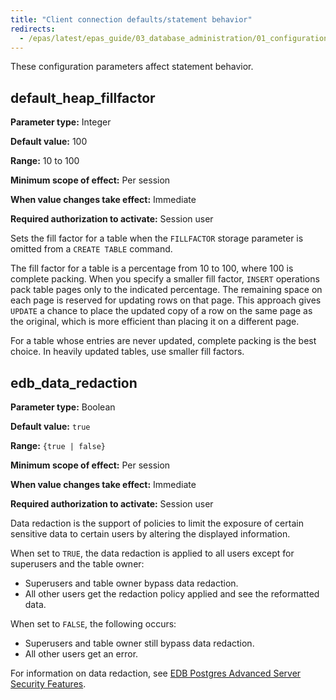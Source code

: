 ```yaml
---
title: "Client connection defaults/statement behavior"
redirects:
  - /epas/latest/epas_guide/03_database_administration/01_configuration_parameters/03_configuration_parameters_by_functionality/09_ccd_statement_behaviour/ #generated for docs/epas/reorg-role-use-case-mode
---
```


<div id="ccd_statement_behaviour" class="registered_link"></div>

These configuration parameters affect statement behavior.

## default_heap_fillfactor

**Parameter type:** Integer

**Default value:** 100

**Range:** 10 to 100

**Minimum scope of effect:** Per session

**When value changes take effect:** Immediate

**Required authorization to activate:** Session user

Sets the fill factor for a table when the `FILLFACTOR` storage parameter is omitted from a `CREATE TABLE` command.

The fill factor for a table is a percentage from 10 to 100, where 100 is complete packing. When you specify a smaller fill factor, `INSERT` operations pack table pages only to the indicated percentage. The remaining space on each page is reserved for updating rows on that page. This approach gives `UPDATE` a chance to place the updated copy of a row on the same page as the original, which is more efficient than placing it on a different page. 

For a table whose entries are never updated, complete packing is the best choice. In heavily updated tables, use smaller fill factors.

## edb_data_redaction

**Parameter type:** Boolean

**Default value:** `true`

**Range:** `{true | false}`

**Minimum scope of effect:** Per session

**When value changes take effect:** Immediate

**Required authorization to activate:** Session user

Data redaction is the support of policies to limit the exposure of certain sensitive data to certain users by altering the displayed information.

When set to `TRUE`, the data redaction is applied to all users except for superusers and the table owner:

-   Superusers and table owner bypass data redaction.
-   All other users get the redaction policy applied and see the reformatted data.

When set to `FALSE`, the following occurs:

-   Superusers and table owner still bypass data redaction.
-   All other users get an error.

For information on data redaction, see [EDB Postgres Advanced Server Security Features](../../../epas_security_guide/).
